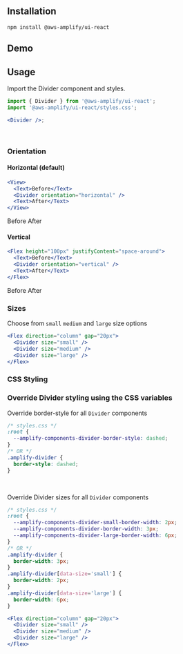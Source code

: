 
## Installation

```
npm install @aws-amplify/ui-react
```

## Demo

<DividerDemo />

## Usage

Import the Divider component and styles.

```jsx
import { Divider } from '@aws-amplify/ui-react';
import '@aws-amplify/ui-react/styles.css';

<Divider />;
```

<Divider />
<br />

### Orientation

#### Horizontal (default)

```jsx
<View>
  <Text>Before</Text>
  <Divider orientation="horizontal" />
  <Text>After</Text>
</View>
```

<View>
  <Text>Before</Text>
  <Divider orientation="horizontal" />
  <Text>After</Text>
</View>

#### Vertical

```jsx
<Flex height="100px" justifyContent="space-around">
  <Text>Before</Text>
  <Divider orientation="vertical" />
  <Text>After</Text>
</Flex>
```

<Flex height="100px" justifyContent="space-around">
  <Text>Before</Text>
  <Divider orientation="vertical" />
  <Text>After</Text>
</Flex>

### Sizes

Choose from `small` `medium` and `large` size options

```jsx
<Flex direction="column" gap="20px">
  <Divider size="small" />
  <Divider size="medium" />
  <Divider size="large" />
</Flex>
```

<Flex direction="column" gap="20px">
  <Divider size="small" />
  <Divider size="medium" />
  <Divider size="large" />
</Flex>

### CSS Styling

### Override Divider styling using the CSS variables

Override border-style for all `Divider` components

```css
/* styles.css */
:root {
  --amplify-components-divider-border-style: dashed;
}
/* OR */
.amplify-divider {
  border-style: dashed;
}
```

<Divider className="border-style-override" />
<br />

Override Divider sizes for all `Divider` components

```css
/* styles.css */
:root {
  --amplify-components-divider-small-border-width: 2px;
  --amplify-components-divider-border-width: 3px;
  --amplify-components-divider-large-border-width: 6px;
}
/* OR */
.amplify-divider {
  border-width: 3px;
}
.amplify-divider[data-size='small'] {
  border-width: 2px;
}
.amplify-divider[data-size='large'] {
  border-width: 6px;
}
```

```jsx
<Flex direction="column" gap="20px">
  <Divider size="small" />
  <Divider size="medium" />
  <Divider size="large" />
</Flex>
```

<Flex direction="column" gap="20px">
  <Divider className="border-width-override" size="small" />
  <Divider className="border-width-override" size="medium" />
  <Divider className="border-width-override" size="large" />
</Flex>
